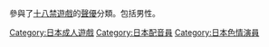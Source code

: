 參與了[[十八禁遊戲|十八禁遊戲]]的[[聲優|聲優]]分類。包括男性。

[[Category:日本成人遊戲|Category:日本成人遊戲]]
[[Category:日本配音員|Category:日本配音員]]
[[Category:日本色情演員|Category:日本色情演員]]